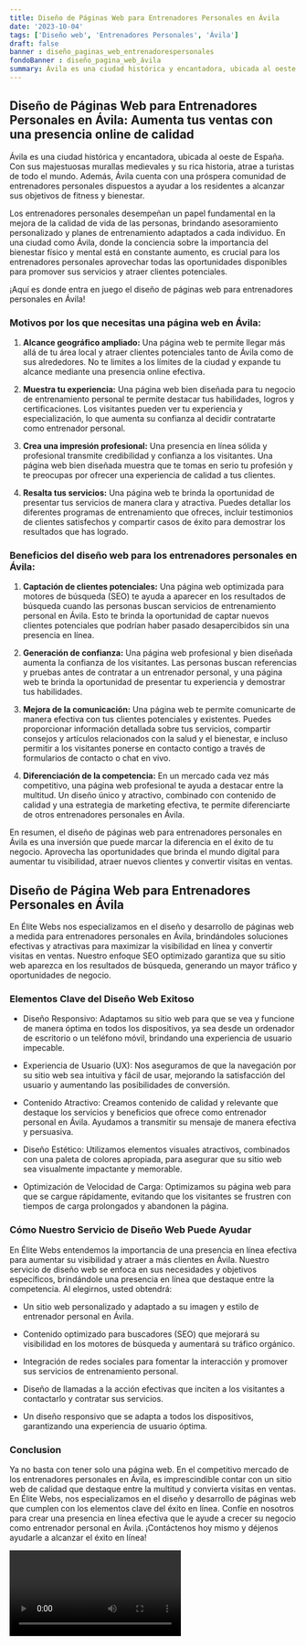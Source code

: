 ```yaml
---
title: Diseño de Páginas Web para Entrenadores Personales en Ávila
date: '2023-10-04'
tags: ['Diseño web', 'Entrenadores Personales', 'Ávila']
draft: false
banner : diseño_paginas_web_entrenadorespersonales
fondoBanner : diseño_pagina_web_ávila
summary: Ávila es una ciudad histórica y encantadora, ubicada al oeste de España. Con sus majestuosas murallas medievales y su rica historia, atrae a turistas de todo el mundo. Además, Ávila cuenta con una próspera comunidad de entrenadores personales dispuestos a ayudar a los residentes a alcanzar sus objetivos de fitness y bienestar.
---
```


## Diseño de Páginas Web para Entrenadores Personales en Ávila: Aumenta tus ventas con una presencia online de calidad

Ávila es una ciudad histórica y encantadora, ubicada al oeste de España. Con sus majestuosas murallas medievales y su rica historia, atrae a turistas de todo el mundo. Además, Ávila cuenta con una próspera comunidad de entrenadores personales dispuestos a ayudar a los residentes a alcanzar sus objetivos de fitness y bienestar.

Los entrenadores personales desempeñan un papel fundamental en la mejora de la calidad de vida de las personas, brindando asesoramiento personalizado y planes de entrenamiento adaptados a cada individuo. En una ciudad como Ávila, donde la conciencia sobre la importancia del bienestar físico y mental está en constante aumento, es crucial para los entrenadores personales aprovechar todas las oportunidades disponibles para promover sus servicios y atraer clientes potenciales.

¡Aquí es donde entra en juego el diseño de páginas web para entrenadores personales en Ávila!

### Motivos por los que necesitas una página web en Ávila:

1. **Alcance geográfico ampliado:** Una página web te permite llegar más allá de tu área local y atraer clientes potenciales tanto de Ávila como de sus alrededores. No te limites a los límites de la ciudad y expande tu alcance mediante una presencia online efectiva.

2. **Muestra tu experiencia:** Una página web bien diseñada para tu negocio de entrenamiento personal te permite destacar tus habilidades, logros y certificaciones. Los visitantes pueden ver tu experiencia y especialización, lo que aumenta su confianza al decidir contratarte como entrenador personal.

3. **Crea una impresión profesional:** Una presencia en línea sólida y profesional transmite credibilidad y confianza a los visitantes. Una página web bien diseñada muestra que te tomas en serio tu profesión y te preocupas por ofrecer una experiencia de calidad a tus clientes.

4. **Resalta tus servicios:** Una página web te brinda la oportunidad de presentar tus servicios de manera clara y atractiva. Puedes detallar los diferentes programas de entrenamiento que ofreces, incluir testimonios de clientes satisfechos y compartir casos de éxito para demostrar los resultados que has logrado.

### Beneficios del diseño web para los entrenadores personales en Ávila:

1. **Captación de clientes potenciales:** Una página web optimizada para motores de búsqueda (SEO) te ayuda a aparecer en los resultados de búsqueda cuando las personas buscan servicios de entrenamiento personal en Ávila. Esto te brinda la oportunidad de captar nuevos clientes potenciales que podrían haber pasado desapercibidos sin una presencia en línea.

2. **Generación de confianza:** Una página web profesional y bien diseñada aumenta la confianza de los visitantes. Las personas buscan referencias y pruebas antes de contratar a un entrenador personal, y una página web te brinda la oportunidad de presentar tu experiencia y demostrar tus habilidades.

3. **Mejora de la comunicación:** Una página web te permite comunicarte de manera efectiva con tus clientes potenciales y existentes. Puedes proporcionar información detallada sobre tus servicios, compartir consejos y artículos relacionados con la salud y el bienestar, e incluso permitir a los visitantes ponerse en contacto contigo a través de formularios de contacto o chat en vivo.

4. **Diferenciación de la competencia:** En un mercado cada vez más competitivo, una página web profesional te ayuda a destacar entre la multitud. Un diseño único y atractivo, combinado con contenido de calidad y una estrategia de marketing efectiva, te permite diferenciarte de otros entrenadores personales en Ávila.

En resumen, el diseño de páginas web para entrenadores personales en Ávila es una inversión que puede marcar la diferencia en el éxito de tu negocio. Aprovecha las oportunidades que brinda el mundo digital para aumentar tu visibilidad, atraer nuevos clientes y convertir visitas en ventas.

<GifSeo />

<Cta />

## Diseño de Página Web para Entrenadores Personales en Ávila

En Élite Webs nos especializamos en el diseño y desarrollo de páginas web a medida para entrenadores personales en Ávila, brindándoles soluciones efectivas y atractivas para maximizar la visibilidad en línea y convertir visitas en ventas. Nuestro enfoque SEO optimizado garantiza que su sitio web aparezca en los resultados de búsqueda, generando un mayor tráfico y oportunidades de negocio.

### Elementos Clave del Diseño Web Exitoso

- Diseño Responsivo: Adaptamos su sitio web para que se vea y funcione de manera óptima en todos los dispositivos, ya sea desde un ordenador de escritorio o un teléfono móvil, brindando una experiencia de usuario impecable.

- Experiencia de Usuario (UX): Nos aseguramos de que la navegación por su sitio web sea intuitiva y fácil de usar, mejorando la satisfacción del usuario y aumentando las posibilidades de conversión.

- Contenido Atractivo: Creamos contenido de calidad y relevante que destaque los servicios y beneficios que ofrece como entrenador personal en Ávila. Ayudamos a transmitir su mensaje de manera efectiva y persuasiva.

- Diseño Estético: Utilizamos elementos visuales atractivos, combinados con una paleta de colores apropiada, para asegurar que su sitio web sea visualmente impactante y memorable.

- Optimización de Velocidad de Carga: Optimizamos su página web para que se cargue rápidamente, evitando que los visitantes se frustren con tiempos de carga prolongados y abandonen la página.

### Cómo Nuestro Servicio de Diseño Web Puede Ayudar

En Élite Webs entendemos la importancia de una presencia en línea efectiva para aumentar su visibilidad y atraer a más clientes en Ávila. Nuestro servicio de diseño web se enfoca en sus necesidades y objetivos específicos, brindándole una presencia en línea que destaque entre la competencia. Al elegirnos, usted obtendrá:

- Un sitio web personalizado y adaptado a su imagen y estilo de entrenador personal en Ávila.

- Contenido optimizado para buscadores (SEO) que mejorará su visibilidad en los motores de búsqueda y aumentará su tráfico orgánico.

- Integración de redes sociales para fomentar la interacción y promover sus servicios de entrenamiento personal.

- Diseño de llamadas a la acción efectivas que inciten a los visitantes a contactarlo y contratar sus servicios.

- Un diseño responsivo que se adapta a todos los dispositivos, garantizando una experiencia de usuario óptima.

### Conclusion

Ya no basta con tener solo una página web. En el competitivo mercado de los entrenadores personales en Ávila, es imprescindible contar con un sitio web de calidad que destaque entre la multitud y convierta visitas en ventas. En Élite Webs, nos especializamos en el diseño y desarrollo de páginas web que cumplen con los elementos clave del éxito en línea. Confíe en nosotros para crear una presencia en línea efectiva que le ayude a crecer su negocio como entrenador personal en Ávila. ¡Contáctenos hoy mismo y déjenos ayudarle a alcanzar el éxito en línea!

<Video />

<CtaBot job='Entrenadores Personales' city='Ávila'/>

<Gmaps query='Ávila+españa+maps' />